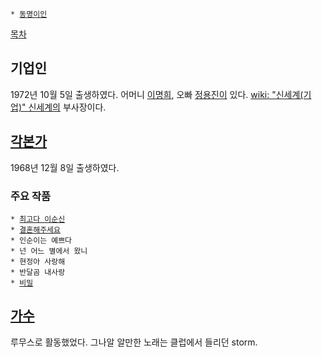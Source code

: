  * [[동명이인]]

[[목차]]
== 기업인 ==
1972년 10월 5일 출생하였다. 어머니 [[이명희]], 오빠 [[정용진]]이 있다. [[wiki: "신세계(기업)" 신세계]]의 부사장이다.

== [[각본가]] ==
1968년 12월 8일 출생하였다.

=== 주요 작품 ===
 * [[최고다 이순신]]
 * [[결혼해주세요]]
 * 인순이는 예쁘다
 * 넌 어느 별에서 왔니
 * 현정아 사랑해
 * 반달곰 내사랑
 * [[비밀]]

== [[가수]] ==
루무스로 활동했었다. 그나알 알만한 노래는 클럽에서 들리던 storm.
